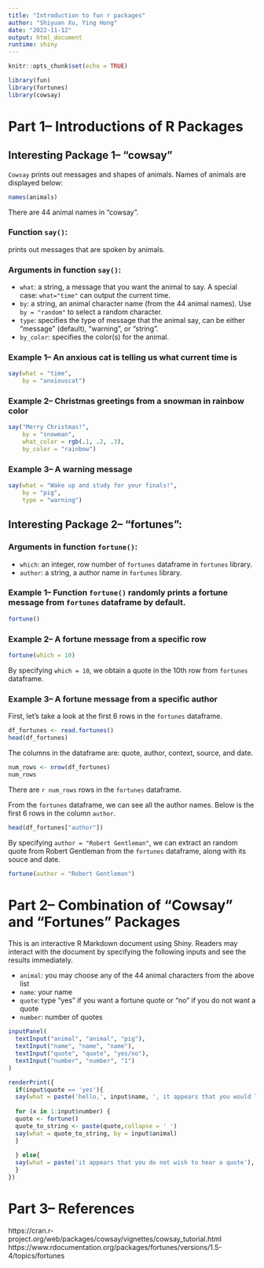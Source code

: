 ```yaml
---
title: "Introduction to fun r packages"
author: "Shiyuan Xu, Ying Hong"
date: "2022-11-12"
output: html_document
runtime: shiny
---
```


```r
knitr::opts_chunk$set(echo = TRUE)
```

```r
library(fun)
library(fortunes)
library(cowsay)
```
# Part 1-- Introductions of R Packages

## Interesting Package 1-- "cowsay"

`Cowsay` prints out messages and shapes of animals. Names of animals are displayed below:
```r
names(animals)
```
There are 44 animal names in "cowsay".

### Function `say()`: 
prints out messages that are spoken by animals.

### Arguments in function `say()`:
- `what`: a string, a message that you want the animal to say. A special case: `what="time"` can output the current time.
- `by`: a string, an animal character name (from the 44 animal names). Use `by = "random"` to select a random character.
- `type`: specifies the type of message that the animal say, can be either "message" (default), "warning", or "string".
- `by_color`: specifies the color(s) for the animal.

### Example 1-- An anxious cat is telling us what current time is
```r
say(what = "time", 
    by = "anxiouscat")
```
### Example 2-- Christmas greetings from a snowman in rainbow color
```r
say("Merry Christmas!", 
    by = "snowman", 
    what_color = rgb(.1, .2, .3),
    by_color = "rainbow")
```
### Example 3-- A warning message
```r
say(what = "Wake up and study for your finals!", 
    by = "pig", 
    type = "warning")
```


## Interesting Package 2-- "fortunes":

### Arguments in function `fortune()`:
- `which`: an integer, row number of `fortunes` dataframe in `fortunes` library.
- `author`: a string, a author name in `fortunes` library.

### Example 1-- Function `fortune()` randomly prints a fortune message from `fortunes` dataframe by default.
```r
fortune()
```

### Example 2-- A fortune message from a specific row
```r
fortune(which = 10)
```
By specifying `which = 10`, we obtain a quote in the 10th row from `fortunes` dataframe.

### Example 3-- A fortune message from a specific author

First, let's take a look at the first 6 rows in the `fortunes` dataframe.
```r
df_fortunes <- read.fortunes()
head(df_fortunes)
```
The columns in the dataframe are: quote, author, context, source, and date.
```r
num_rows <- nrow(df_fortunes)
num_rows
```
There are `r num_rows` rows in the `fortunes` dataframe.

From the `fortunes` dataframe, we can see all the author names. Below is the first 6 rows in the column `author`.
```r
head(df_fortunes["author"])
```
By specifying `author = "Robert Gentleman"`, we can extract an random quote from Robert Gentleman from the `fortunes` dataframe, along with its souce and date.
```r
fortune(author = "Robert Gentleman")
```

# Part 2-- Combination of "Cowsay" and "Fortunes" Packages

This is an interactive R Markdown document using Shiny. Readers may interact with the document by specifying the following inputs and see the results immediately.

- `animal`: you may choose any of the 44 animal characters from the above list
- `name`: your name
- `quote`: type "yes" if you want a fortune quote or "no" if you do not want a quote
- `number`: number of quotes
```r

inputPanel(
  textInput("animal", "animal", "pig"),
  textInput("name", "name", "name"),
  textInput("quote", "quote", "yes/no"),
  textInput("number", "number", "1")
)

renderPrint({
  if(input$quote == 'yes'){
  say(what = paste('hello,', input$name, ', it appears that you would like to hear a quote, here it is:'), by = input$animal)
  
  for (x in 1:input$number) {
  quote <- fortune()
  quote_to_string <- paste(quote,collapse = ' ')
  say(what = quote_to_string, by = input$animal)
  } 
    
  } else{
  say(what = paste('it appears that you do not wish to hear a quote'), by = input$animal)
  }
})

```

# Part 3-- References
https://cran.r-project.org/web/packages/cowsay/vignettes/cowsay_tutorial.html
https://www.rdocumentation.org/packages/fortunes/versions/1.5-4/topics/fortunes




